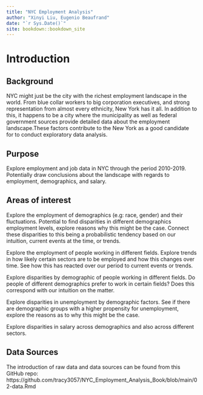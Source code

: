 ```yaml
--- 
title: "NYC Employment Analysis"
author: "Xinyi Liu, Eugenio Beaufrand"
date: "`r Sys.Date()`"
site: bookdown::bookdown_site
---
```


# Introduction

## Background
NYC might just be the city with the richest employment landscape in the world. From blue collar workers to big corporation executives, and strong representation from almost every ethnicity, New York has it all. In addition to this, it happens to be a city where the municipality as well as federal government sources provide detailed data about the employment landscape.These factors contribute to the New York as a good candidate for to conduct exploratory data analysis.

## Purpose
Explore employment and job data in NYC through the period 2010-2019. Potentially draw conclusions about the landscape with regards to employment, demographics, and salary.

## Areas of interest
Explore the employment of demographics (e.g: race, gender) and their fluctuations. Potential to find disparities in different demographics employment levels, explore reasons why this might be the case. Connect these disparities to this being a probabilistic tendency based on our intuition, current events at the time, or trends.

Explore the employment of people working in different fields. Explore trends in how likely certain sectors are to be employed and how this changes over time. See how this has reacted over our period to current events or trends.

Explore disparities by demographic of people working in different fields. Do people of different demographics prefer to work in certain fields? Does this correspond with our intuition on the matter.

Explore disparities in unemployment by demographic factors. See if there are demographic groups with a higher propensity for unemployment, explore the reasons as to why this might be the case.

Explore disparities in salary across demographics and also across different sectors.

## Data Sources
The introduction of raw data and data sources can be found from this GitHub repo: https://github.com/tracy3057/NYC_Employment_Analysis_Book/blob/main/02-data.Rmd 
